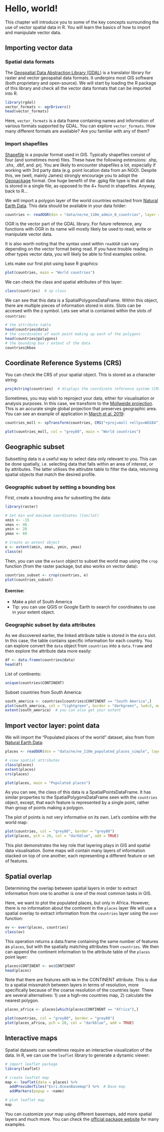 # Hello, world!

This chapter will introduce you to some of the key concepts surrounding the use of vector spatial data in R. You will learn the basics of how to import and manipulate vector data.   

## Importing vector data


### Spatial data formats

The [Geospatial Data Abstraction Library (GDAL)](https://gdal.org/) is a translator library for raster and vector geospatial data formats. It underpins most GIS software (both proprietary and open-source). We will start by loading the R package of this library and check all the vector data formats that can be imported into R.

```r
library(rgdal)
vector_formats <- ogrDrivers()
head(vector_formats)
```

Here, `vector_formats` is a data frame containing names and information of various formats supported by GDAL. You can explore `vector_formats`. How many different formats are available? Are you familiar with any of them?

###  Import shapefiles

[Shapefile](https://en.wikipedia.org/wiki/Shapefile) is a popular format used in GIS. Typically shapefiles consist of four (and sometimes more) files. These have the following extensions: .shp, .shx, .dbf, and .prj. You are likely to encounter shapefiles a lot, especially if working with 3rd party data (e.g. point location data from an NGO). Despite this, we (well, mainly James) strongly encourage you to adopt the [Geopackage](https://www.geopackage.org/) format. One huge benefit of the .gpkg file type is that all data is stored in a single file, as opposed to the 4+ found in shapefiles. Anyway, back to R...

We will import a polygon layer of the world countries extracted from [Natural Earth Data](https://www.naturalearthdata.com/). This data should be available in your data folder:

```r
countries <- readOGR(dsn = "data/ne/ne_110m_admin_0_countries", layer = "ne_110m_admin_0_countries")
```

OGR is the vector part of the GDAL library. For future reference, any functions with OGR in its name will mostly likely be used to read, write or manipulate vector data. 

It is also worth noting that the syntax used within `readOGR` can vary depending on the vector format being read. If you have trouble reading in other types vector data, you will likely be able to find examples online.

Lets make our first plot using base R graphics:

```r
plot(countries, main = "World countries")
```

We can check the class and spatial attributes of this layer:

```r
class(countries)  # sp class
```

We can see that this data is a SpatialPolygonsDataFrame. Within this object, there are multiple pieces of information stored in slots. Slots can be accesed with the `@` symbol. Lets see what is contained within the slots of `countries`:

```r
# the attribute table
head(countries@data)
# the coordinates of each point making up each of the polygons
head(countries@polygons)
# the bounding box / extent of the data
countries@bbox
```

## Coordinate Reference Systems (CRS)

You can check the CRS of your spatial object. This is stored as a character string:

```r
proj4string(countries)  # displays the coordinate reference system (CRS)
```

Sometimes, you may wish to reproject your data, either for visualisation or analysis purposes. In this case, we transform to the [Mollweide projection](https://en.wikipedia.org/wiki/Mollweide_projection). This is an accurate single global projection that preserves geographic area. You can see an example of application in [March et al. 2019](https://doi.org/10.1111/gcb.14902):

```r
countries_moll <- spTransform(countries, CRS("+proj=moll +ellps=WGS84"))

plot(countries_moll, col = "grey80", main = "World countries")
```

## Geographic subset

Subsetting data is a useful way to select data only relevant to you. This can be done spatially, i.e. selecting data that falls within an area of interest, or by attributes. The latter utilises the attirubte table to filter the data, returning spatial objects that match the desired profile.  

### Geographic subset by setting a bounding box

First, create a bounding area for subsetting the data:

```r
library(raster)

# Set min and maximum coordinates (lon/lat)
xmin <- -15
xmax <- 46
ymin <- 28
ymax <- 60

# Create an extent object
e <- extent(xmin, xmax, ymin, ymax)
class(e)
```

Then, you can use the `extent` object to subset the world map using the `crop` function (from the raster package, but also works on vector data):

```r
countries_subset <- crop(countries, e)
plot(countries_subset)
```

#### Exercise:
* Make a plot of South America
* Tip: you can use QGIS or Google Earth to search for coordinates to use in your extent object. 

### Geographic subset by data attributes

As we discovered earlier, the linked attribute table is stored in the `data` slot. In this case, the table contains specific information for each country. You can explore convert the `data` object from `countries` into a `data.frame` and then explore the attribute data more easily:

```r
df <- data.frame(countries@data)
head(df)
```

List of continents:

```r
unique(countries$CONTINENT)
```

Subset countries from South America:

```r
south_america <- countries[countries$CONTINENT == "South America",]
plot(south_america, col = "lightgreen", border = "darkgreen", lwd=3, main = "South America")
extent(south_america)  # you can also get your extent
```

## Import vector layer: point data

We will import the "Populated places of the world" dataset, also from from [Natural Earth Data](https://www.naturalearthdata.com/):

```r
places <- readOGR(dsn = "data/ne/ne_110m_populated_places_simple", layer = "ne_110m_populated_places_simple")

# view spatial attributes
class(places)
extent(places)
crs(places)

plot(places, main = "Populated places")  
```

As you can see, the class of this data is a SpatialPointsDataFrame. It has similar properties to the SpatialPolygonsDataFrame seen with the `countries` object, except, that each feature is represented by a single point, rather than group of points making a polygon. 

The plot of points is not very informative on its own. Let's combine with the world map:

```r
plot(countries, col = "grey80", border = "grey80")
plot(places, pch = 20, col = "darkblue", add = TRUE)
```

This plot demonstrates the key role that layering plays in GIS and spatial data visualisation. Some maps will contain many layers of information stacked on top of one another, each representing a different feature or set of features. 

## Spatial overlap

Determining the overlap between spatial layers in order to extract information from one to another is one of the most common tasks in GIS.

Here, we want to plot the populated places, but only in Africa. However, there is no information about the continent in the `places` layer We will use a spatial overlay to extract information from the `countries` layer using the `over` function:

```r
ov <- over(places, countries)
class(ov)
```

This operation returns a data.frame containing the same number of features as `places`, but with the spatially matching attributes from `countries`. We then can append the continent information to the attribute table of the `places` point layer:

```r
places$CONTINENT <- ov$CONTINENT
head(places)
```

Note that there are features with `NA` in the CONTINENT attribute. This is due to a spatial missmatch between layers in terms of resolution, more specifically because of the coarse resolution of the countries layer. There are several alternatives: 1) use a high-res countries map, 2) calculate the nearest polygon.

```r
places_africa <- places[which(places$CONTINENT == "Africa"),]

plot(countries, col = "grey80", border = "grey80")
plot(places_africa, pch = 20, col = "darkblue", add = TRUE)
```

## Interactive maps

Spatial datasets can sometimes require an interactive visualization of the data. In R, we can use the `leaflet` library to generate a dynamic viewer:

```r
# import leaflet package
library(leaflet)

# create leaftet map
map <- leaflet(data = places) %>%
  addProviderTiles("Esri.OceanBasemap") %>%  # Base map
  addMarkers(popup = ~name)

# plot leaflet map
map
```

You can customize your map using different basemaps, add more spatial layers and much more. You can check the [official package website](https://rstudio.github.io/leaflet/) for many examples.